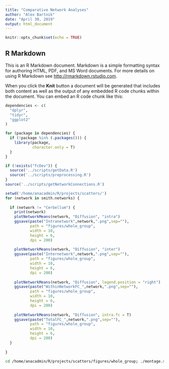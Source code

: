 ```yaml
---
title: "Comparative Network Analyses"
author: "Alex Bartnik"
date: "April 30, 2019"
output: html_document
---
```


```r
knitr::opts_chunk$set(echo = TRUE)
```

## R Markdown

This is an R Markdown document. Markdown is a simple formatting syntax for authoring HTML, PDF, and MS Word documents. For more details on using R Markdown see <http://rmarkdown.rstudio.com>.

When you click the **Knit** button a document will be generated that includes both content as well as the output of any embedded R code chunks within the document. You can embed an R code chunk like this:

```r

dependencies <- c(
  "dplyr",
  "tidyr",
  "ggplot2"
)

for (package in dependencies) {
  if (!package %in% (.packages())) {
    library(package,
            character.only = T)
  }
}

if (!exists("fcDev")) {
  source('../scripts/getData.R')
  source('../scripts/preprocessing.R')
}
source('../scripts/getNetworkConnections.R')

```


```r

setwd('/home/anacadmin/R/projects/scatters/')
for (network in smith.networks) {
  
  if (network != "Cerbellum") {
    print(network)
    plotNetworkMeans(network, "Diffusion", "intra")
    ggsave(paste("Intranetwork",network,".png",sep=""),
           path = "figures/whole_group",
           width = 10,
           height = 6,
           dpi = 200)
    
    plotNetworkMeans(network, "Diffusion", "inter")
    ggsave(paste("Internetwork",network,".png",sep=""),
           path = "figures/whole_group",
           width = 10,
           height = 6,
           dpi = 200)
    
    plotNetworkMeans(network, "Diffusion", legend.position = "right")
    ggsave(paste("WithinNetworkFC_",network,".png",sep=""),
           path = "figures/whole_group",
           width = 10,
           height = 6,
           dpi = 200)
    
    plotNetworkMeans(network, "Diffusion", intra.fc = T)
    ggsave(paste("TotalFC_",network,".png",sep=""),
           path = "figures/whole_group",
           width = 10,
           height = 6,
           dpi = 200)
  }
  
}

```

```bash

cd /home/anacadmin/R/projects/scatters/figures/whole_group; ./montage.sh

```







